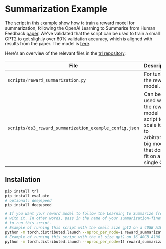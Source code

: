 # Summarization Example

The script in this example show how to train a reward model for summarization, following the OpenAI Learning to Summarize from Human Feedback [paper](https://arxiv.org/abs/2009.01325). We've validated that the script can be used to train a small GPT2 to get slightly over 60% validation accuracy, which is aligned with results from
the paper. The model is [here](https://huggingface.co/Tristan/gpt2_reward_summarization).

Here's an overview of the relevant files in the [trl repository](https://github.com/lvwerra/trl/tree/main/examples):

| File | Description |
|---|---|
| `scripts/reward_summarization.py` | For tuning the reward model. |
| `scripts/ds3_reward_summarization_example_config.json` | Can be used with the reward model script to scale it up to arbitrarily big models that don't fit on a single GPU. |


## Installation

```bash
pip install trl
pip install evaluate
# optional: deepspeed
pip install deepspeed
```

```bash
# If you want your reward model to follow the Learning to Summarize from Human Feedback paper closely, then tune a GPT model on summarization and then instantiate the reward model
# with it. In other words, pass in the name of your summarization-finetuned gpt on the hub, instead of the name of the pretrained gpt2 like we do in the following examples of how
# to run this script.
# Example of running this script with the small size gpt2 on a 40GB A100 (A100's support bf16). Here, the global batch size will be 64:
python -m torch.distributed.launch --nproc_per_node=1 reward_summarization.py --bf16
# Example of running this script with the xl size gpt2 on 16 40GB A100's. Here the global batch size will still be 64:
python -m torch.distributed.launch --nproc_per_node=16 reward_summarization.py --per_device_train_batch_size=1 --per_device_eval_batch_size=1 --gradient_accumulation_steps=4 --gpt_model_name=gpt2-xl --bf16 --deepspeed=ds3_reward_summarization_example_config.json
```
